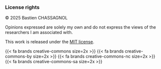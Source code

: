 ### License rights {.center .slide-title2}


&copy; 2025 Bastien CHASSAGNOL

Opinions expressed are solely my own and do not express the views of the researchers I am associated with.

This work is released under the [MIT license](https://opensource.org/license/mit).

{{< fa brands creative-commons size=2x >}} {{< fa brands creative-commons-by size=2x >}} {{< fa brands creative-commons-nc size=2x >}} {{< fa brands creative-commons-sa size=2x >}}

